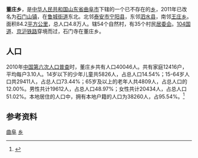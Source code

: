 {{中国乡级行政区
| 行政区全称 = 董家庄乡
| 景观照片文件名 = 
| 景观照片描述 = 
| 汉语拼音 = 
| 通用拼音 = 
| 注音符號 = 
| 其它标音类型1 = 
| 其它标音1 = 
| 其它标音类型2 = 
| 其它标音2 = 
| 其它语言类型1 = 
| 其它语言地名1 = 
| 其它语言类型2 = 
| 其它语言地名2 = 
| 上级行政区 = [[山东省|山东省]][[曲阜市|曲阜市]]
| 行政区类别 = [[乡_(中华人民共和国)|乡]]
| 行政区划代码 = 
| 地理坐标 = 
| 总面积 = 84.2km²
| 户籍人口 = 4.8万人
| 户籍人口年份 = 
| 常住人口 = 
| 常住人口年份 = 
| 人口密度 = 
| 领导人职务1 = 
| 领导人姓名1 = 
| 领导人职务2 = 
| 领导人姓名2 = 
| 行政区划 = 35个行政村
| 官方网站 = 
| 政府驻地 = 
| 邮政编码 = 
| 毗邻行政区 = 
| 位置图文件名 = 
| 位置图描述 = 
}} 
'''董庄乡'''，是[[中华人民共和国|中华人民共和国]][[山东省|山东省]][[曲阜市|曲阜市]]下辖的一个已不存在的[[乡_(中华人民共和国)|乡]]，2011年已改名为[[石门山镇|石门山镇]]，在[[鲁城街道|鲁城街道]]东北。北邻[[泰安市|泰安市]][[宁阳县|宁阳县]]，东邻[[泗水县|泗水县]]，南邻[[王庄乡_(曲阜市)|王庄乡]]。面积84.2[[平方公里|平方公里]]，总人口4.8万人。辖54个自然村，有35个村民[[居委会|居委会]]。[[104国道|104国道]]、[[京沪铁路|京沪铁路]]穿境而过，石门寺在董庄乡。
== 人口 ==

2010年[[中国第六次人口普查|中国第六次人口普查]]时，董庄乡共有人口40046人。共有家庭12416户，平均每户3.10人。14岁以下的少年儿童共5826人，占总人口14.54%；15-64岁人口共29411人，占总人口73.44%；65岁及以上的老年人共4809人，占总人口的12.00%。男性共计19612人，占总人口48.97%；女性共计20434人，占总人口51.02%。本地居住的人口中，拥有本地户籍的人口为38260人，占95.54%。<ref name="人口普查2010">{{cite book| title =《中国2010年人口普查分乡、镇、街道资料》| author1 =中国国务院人口普查办公室| author2 =中国国家统计局人口就业统计司| year =2010| website =| page =表15 山东省乡、镇、街道人口| format =|}}</ref>
==参考资料==
{{reflist}}

{{山东小作品}}
{{曲阜市行政区划}}

[[Category:济宁行政区划|曲阜]]
[[Category:曲阜市|乡]]